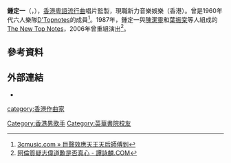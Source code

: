 '''鍾定一'''（{{lang-en|'''Danny Chung Deng-Yat '''}}，{{bd|||catIdx=C鍾}}），[[香港|香港]][[粵語流行曲|粵語流行曲]]唱片監製，現職新力音樂娛樂（香港）。曾是1960年代六人樂隊[[D'Topnotes|D'Topnotes]]的成員<ref>[http://3cmusic.com/home/?p=5245 3cmusic.com » 巨聲效應天王天后師傅到]</ref>。1987年，鍾定一與[[陳潔靈|陳潔靈]]和[[葉振棠|葉振棠]]等人組成的[[The_New_Top_Notes|The New Top Notes]]，2006年曾重組演出<ref>[http://tamwinglun.com/site/viewnews-1021.html 阿倫質疑志偉道歉是否真心 - 譚詠麟.COM]</ref>。

== 參考資料 ==
{{reflist}}

== 外部連結 ==
* {{hkmdb name|5956}}

{{勁歌金曲頒獎典禮最佳監製}}
{{DEFAULTSORT:Chung鍾}}
[[category:香港作曲家|category:香港作曲家]]
[[Category:香港男歌手|Category:香港男歌手]]
[[Category:英華書院校友|Category:英華書院校友]]